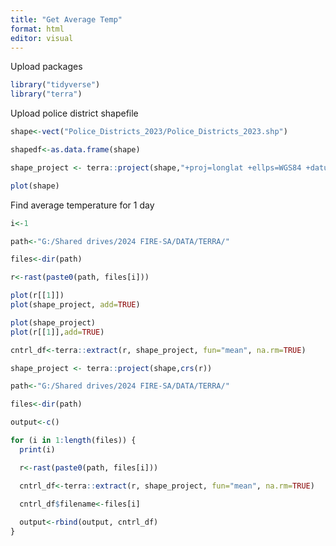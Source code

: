 ```yaml
---
title: "Get Average Temp"
format: html
editor: visual
---
```


Upload packages

```r
library("tidyverse")
library("terra")
```

Upload police district shapefile

```r
shape<-vect("Police_Districts_2023/Police_Districts_2023.shp")

shapedf<-as.data.frame(shape)

shape_project <- terra::project(shape,"+proj=longlat +ellps=WGS84 +datum=WGS84 +no_defs")

plot(shape)
```

Find average temperature for 1 day

```r
i<-1

path<-"G:/Shared drives/2024 FIRE-SA/DATA/TERRA/"

files<-dir(path)

r<-rast(paste0(path, files[i]))

plot(r[[1]])
plot(shape_project, add=TRUE)

plot(shape_project)
plot(r[[1]],add=TRUE)

cntrl_df<-terra::extract(r, shape_project, fun="mean", na.rm=TRUE)
```

```r



shape_project <- terra::project(shape,crs(r))

path<-"G:/Shared drives/2024 FIRE-SA/DATA/TERRA/"

files<-dir(path)

output<-c()

for (i in 1:length(files)) {
  print(i)

  r<-rast(paste0(path, files[i]))

  cntrl_df<-terra::extract(r, shape_project, fun="mean", na.rm=TRUE)

  cntrl_df$filename<-files[i]
  
  output<-rbind(output, cntrl_df)
}
```
